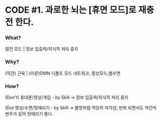# CODE #1. 과로한 뇌는 [휴면 모드]로 재충전 한다.

### What? 

절전 모드 | 정보 입출력/의식적 처리 중지

### Why? 

(직관) 근육 | (이론)DMN 디폴트 모드 네트워크, 몽상모드,램수면

### How? 

(Don't) 휴대폰/영상/게임 - by Skill -> 정보 입출력/의식적 처리 중지

(Do) 명상/수면/멍때리기 - by Skill -> 불멍처럼 적당히 저각성, 반복 되면서도 약간씩 변주가 있어 멍때리기 좋다.